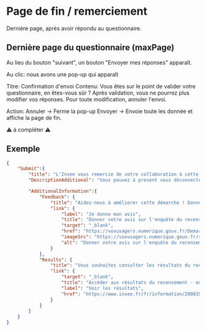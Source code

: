 # Page de fin / remerciement

Dernière page, après avoir répondu au questionnaire.

## Dernière page du questionnaire (maxPage)

Au lieu du bouton "suivant", un bouton "Envoyer mes réponses" apparaît.

Au clic: nous avons une pop-up qui apparaît

Titre: Confirmation d'envoi
Contenu: 
    Vous êtes sur le point de valider votre questionnaire, en êtes-vous sûr ?
    Après validation, vous ne pourrez plus modifier vos réponses.
    Pour toute modification, annuler l'envoi.

Action:
    Annuler -> Ferme la pop-up
    Envoyer -> Envoie toute les donnée et affiche la page de fin.


:warning: à compléter :warning:

## Exemple

```json
{
    "Submit":{
        "title": "L'Insee vous remercie de votre collaboration à cette enquête.",
        "DescriptionAdditional": "Vous pouvez à present vous déconnecter.",

        "AdditionalInformation":{
            "Feedback": {
                "title": "Aidez-nous à améliorer cette démarche ! Donnez-nous votre avis, cela ne prend que 2 minutes.",
                "link": {
                    "label": "Je donne mon avis",
                    "title": "Donner votre avis sur l'enquête du recensement - ouvre une nouvelle fenêtre",
                    "target": "_blank",
                    "href": "https://voxusagers.numerique.gouv.fr/Demarches/848?&view-mode=formulaire-avis&nd_mode=en-ligne-enti%C3%A8rement&nd_source=button&key=d209f7b2be0fca3de1df21eaeff49a97",
                    "imageSrc": "https://voxusagers.numerique.gouv.fr/static/bouton-bleu.svg",
                    "alt": "Donner votre avis sur l'enquête du recensement"
                }
		    },
            "Results": {
                "title": "Vous souhaitez consulter les résultats du recensement de la population?",
                "link": {
                    "target": "_blank",
                    "title": "Accéder aux résultats du recensement - ouvre une nouvelle fentetre",
                    "label": "Voir les résultats",
                    "href": "https://www.insee.fr/fr/information/2008354"
                }
            }
        }        
    }
}
```